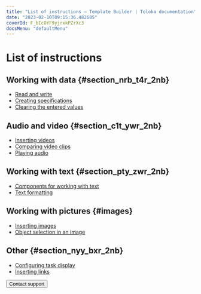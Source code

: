 ```yaml
---
title: "List of instructions — Template Builder | Toloka documentation"
date: "2023-02-10T09:15:36.482685"
coverId: F_bIcOYF9yjrxkPZrXc3
docsMenu: "defaultMenu"
---
```



# List of instructions

## Working with data {#section_nrb_t4r_2nb}

- [Read and write](/docs/template-builder/operations/input-output-data)
- [Creating specifications](/docs/template-builder/operations/create-specs)
- [Clearing the entered values](/docs/template-builder/operations/clear-data)

## Audio and video {#section_c1t_ywr_2nb}

- [Inserting videos](/docs/template-builder/operations/insert-videos)
- [Comparing video clips](/docs/template-builder/operations/sbs-video)
- [Playing audio](/docs/template-builder/operations/play-audio)

## Working with text {#section_pty_zwr_2nb}

- [Components for working with text](/docs/template-builder/operations/components-for-texts)
- [Text formatting](/docs/template-builder/operations/text-formatting)

## Working with pictures {#images}

- [Inserting images](/docs/template-builder/operations/insert-images)
- [Object selection in an image](/docs/template-builder/operations/select-areas)

## Other {#section_nyy_bxr_2nb}

- [Configuring task display](/docs/template-builder/operations/set-plugin-toloka)
- [Inserting links](/docs/template-builder/operations/internet-search)

<Button themeColor="light" view="default" size="l" type="link" url="/docs/guide/troubleshooting/support?form-source=template-builder-operations-all">Contact support</Button>
